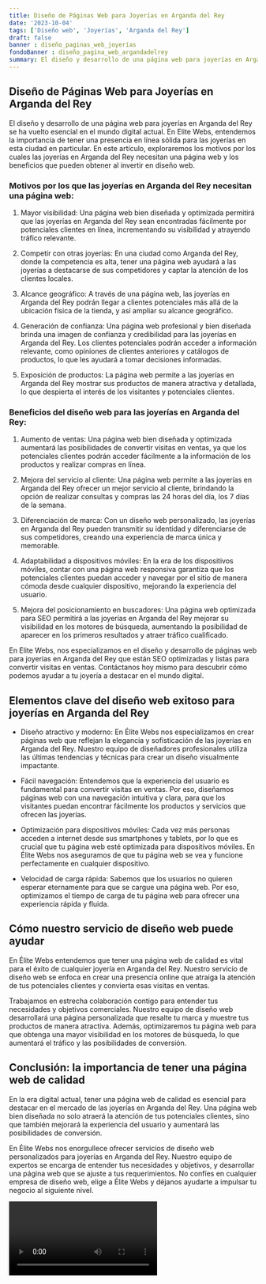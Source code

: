 ```yaml
---
title: Diseño de Páginas Web para Joyerías en Arganda del Rey
date: '2023-10-04'
tags: ['Diseño web', 'Joyerías', 'Arganda del Rey']
draft: false
banner : diseño_paginas_web_joyerías
fondoBanner : diseño_pagina_web_argandadelrey
summary: El diseño y desarrollo de una página web para joyerías en Arganda del Rey se ha vuelto esencial en el mundo digital actual. En Elite Webs, entendemos la importancia de tener una presencia en línea sólida para las joyerías en esta ciudad en particular. En este artículo, exploraremos los motivos por los cuales las joyerías en Arganda del Rey necesitan una página web y los beneficios que pueden obtener al invertir en diseño web.
---
```


## Diseño de Páginas Web para Joyerías en Arganda del Rey

El diseño y desarrollo de una página web para joyerías en Arganda del Rey se ha vuelto esencial en el mundo digital actual. En Elite Webs, entendemos la importancia de tener una presencia en línea sólida para las joyerías en esta ciudad en particular. En este artículo, exploraremos los motivos por los cuales las joyerías en Arganda del Rey necesitan una página web y los beneficios que pueden obtener al invertir en diseño web.

### Motivos por los que las joyerías en Arganda del Rey necesitan una página web:

1. Mayor visibilidad: Una página web bien diseñada y optimizada permitirá que las joyerías en Arganda del Rey sean encontradas fácilmente por potenciales clientes en línea, incrementando su visibilidad y atrayendo tráfico relevante.

2. Competir con otras joyerías: En una ciudad como Arganda del Rey, donde la competencia es alta, tener una página web ayudará a las joyerías a destacarse de sus competidores y captar la atención de los clientes locales.

3. Alcance geográfico: A través de una página web, las joyerías en Arganda del Rey podrán llegar a clientes potenciales más allá de la ubicación física de la tienda, y así ampliar su alcance geográfico.

4. Generación de confianza: Una página web profesional y bien diseñada brinda una imagen de confianza y credibilidad para las joyerías en Arganda del Rey. Los clientes potenciales podrán acceder a información relevante, como opiniones de clientes anteriores y catálogos de productos, lo que les ayudará a tomar decisiones informadas.

5. Exposición de productos: La página web permite a las joyerías en Arganda del Rey mostrar sus productos de manera atractiva y detallada, lo que despierta el interés de los visitantes y potenciales clientes.

### Beneficios del diseño web para las joyerías en Arganda del Rey:

1. Aumento de ventas: Una página web bien diseñada y optimizada aumentará las posibilidades de convertir visitas en ventas, ya que los potenciales clientes podrán acceder fácilmente a la información de los productos y realizar compras en línea.

2. Mejora del servicio al cliente: Una página web permite a las joyerías en Arganda del Rey ofrecer un mejor servicio al cliente, brindando la opción de realizar consultas y compras las 24 horas del día, los 7 días de la semana.

3. Diferenciación de marca: Con un diseño web personalizado, las joyerías en Arganda del Rey pueden transmitir su identidad y diferenciarse de sus competidores, creando una experiencia de marca única y memorable.

4. Adaptabilidad a dispositivos móviles: En la era de los dispositivos móviles, contar con una página web responsiva garantiza que los potenciales clientes puedan acceder y navegar por el sitio de manera cómoda desde cualquier dispositivo, mejorando la experiencia del usuario.

5. Mejora del posicionamiento en buscadores: Una página web optimizada para SEO permitirá a las joyerías en Arganda del Rey mejorar su visibilidad en los motores de búsqueda, aumentando la posibilidad de aparecer en los primeros resultados y atraer tráfico cualificado.

En Elite Webs, nos especializamos en el diseño y desarrollo de páginas web para joyerías en Arganda del Rey que están SEO optimizadas y listas para convertir visitas en ventas. Contáctanos hoy mismo para descubrir cómo podemos ayudar a tu joyería a destacar en el mundo digital.

<GifSeo />

<Cta />

## Elementos clave del diseño web exitoso para joyerías en Arganda del Rey 

- Diseño atractivo y moderno: En Élite Webs nos especializamos en crear páginas web que reflejan la elegancia y sofisticación de las joyerías en Arganda del Rey. Nuestro equipo de diseñadores profesionales utiliza las últimas tendencias y técnicas para crear un diseño visualmente impactante.

- Fácil navegación: Entendemos que la experiencia del usuario es fundamental para convertir visitas en ventas. Por eso, diseñamos páginas web con una navegación intuitiva y clara, para que los visitantes puedan encontrar fácilmente los productos y servicios que ofrecen las joyerías.

- Optimización para dispositivos móviles: Cada vez más personas acceden a internet desde sus smartphones y tablets, por lo que es crucial que tu página web esté optimizada para dispositivos móviles. En Élite Webs nos aseguramos de que tu página web se vea y funcione perfectamente en cualquier dispositivo.

- Velocidad de carga rápida: Sabemos que los usuarios no quieren esperar eternamente para que se cargue una página web. Por eso, optimizamos el tiempo de carga de tu página web para ofrecer una experiencia rápida y fluida.

## Cómo nuestro servicio de diseño web puede ayudar

En Élite Webs entendemos que tener una página web de calidad es vital para el éxito de cualquier joyería en Arganda del Rey. Nuestro servicio de diseño web se enfoca en crear una presencia online que atraiga la atención de tus potenciales clientes y convierta esas visitas en ventas.

Trabajamos en estrecha colaboración contigo para entender tus necesidades y objetivos comerciales. Nuestro equipo de diseño web desarrollará una página personalizada que resalte tu marca y muestre tus productos de manera atractiva. Además, optimizaremos tu página web para que obtenga una mayor visibilidad en los motores de búsqueda, lo que aumentará el tráfico y las posibilidades de conversión.

## Conclusión: la importancia de tener una página web de calidad

En la era digital actual, tener una página web de calidad es esencial para destacar en el mercado de las joyerías en Arganda del Rey. Una página web bien diseñada no solo atraerá la atención de tus potenciales clientes, sino que también mejorará la experiencia del usuario y aumentará las posibilidades de conversión.

En Élite Webs nos enorgullece ofrecer servicios de diseño web personalizados para joyerías en Arganda del Rey. Nuestro equipo de expertos se encarga de entender tus necesidades y objetivos, y desarrollar una página web que se ajuste a tus requerimientos. No confíes en cualquier empresa de diseño web, elige a Élite Webs y déjanos ayudarte a impulsar tu negocio al siguiente nivel.

<Video />

<CtaBot job='Joyerías' city='Arganda del Rey'/>

<Gmaps query='Arganda del Rey+españa+maps' />
